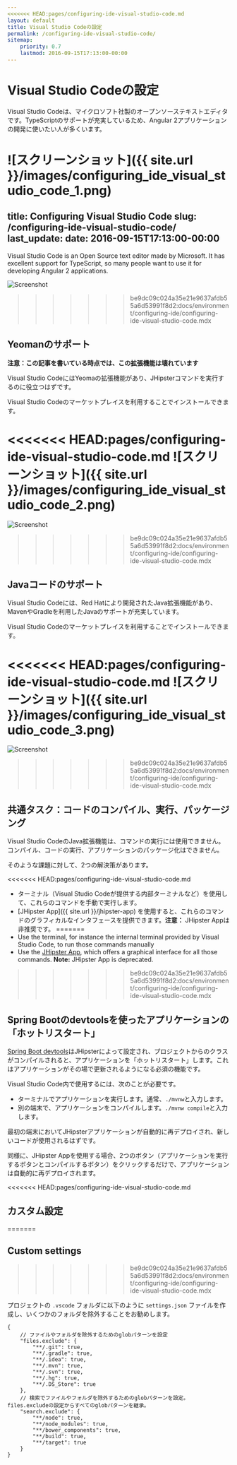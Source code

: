 ```yaml
---
<<<<<<< HEAD:pages/configuring-ide-visual-studio-code.md
layout: default
title: Visual Studio Codeの設定
permalink: /configuring-ide-visual-studio-code/
sitemap:
    priority: 0.7
    lastmod: 2016-09-15T17:13:00-00:00
---
```


# <i class="fa fa-keyboard-o"></i> Visual Studio Codeの設定

Visual Studio Codeは、マイクロソフト社製のオープンソーステキストエディタです。TypeScriptのサポートが充実しているため、Angular 2アプリケーションの開発に使いたい人が多くいます。

![スクリーンショット]({{ site.url }}/images/configuring_ide_visual_studio_code_1.png)
=======
title: Configuring Visual Studio Code
slug: /configuring-ide-visual-studio-code/
last_update:
  date: 2016-09-15T17:13:00-00:00
---

Visual Studio Code is an Open Source text editor made by Microsoft. It has excellent support for TypeScript, so many people want to use it for developing Angular 2 applications.

![Screenshot](/images/configuring_ide_visual_studio_code_1.png)

>>>>>>> be9dc09c024a35e21e9637afdb55a6d53991f8d2:docs/environment/configuring-ide/configuring-ide-visual-studio-code.mdx

## Yeomanのサポート

**注意：この記事を書いている時点では、この拡張機能は壊れています**

Visual Studio CodeにはYeomaの拡張機能があり、JHipsterコマンドを実行するのに役立つはずです。

Visual Studio Codeのマーケットプレイスを利用することでインストールできます。

<<<<<<< HEAD:pages/configuring-ide-visual-studio-code.md
![スクリーンショット]({{ site.url }}/images/configuring_ide_visual_studio_code_2.png)
=======
![Screenshot](/images/configuring_ide_visual_studio_code_2.png)

>>>>>>> be9dc09c024a35e21e9637afdb55a6d53991f8d2:docs/environment/configuring-ide/configuring-ide-visual-studio-code.mdx

## Javaコードのサポート

Visual Studio Codeには、Red Hatにより開発されたJava拡張機能があり、MavenやGradleを利用したJavaのサポートが充実しています。

Visual Studio Codeのマーケットプレイスを利用することでインストールできます。

<<<<<<< HEAD:pages/configuring-ide-visual-studio-code.md
![スクリーンショット]({{ site.url }}/images/configuring_ide_visual_studio_code_3.png)
=======
![Screenshot](/images/configuring_ide_visual_studio_code_3.png)

>>>>>>> be9dc09c024a35e21e9637afdb55a6d53991f8d2:docs/environment/configuring-ide/configuring-ide-visual-studio-code.mdx

## 共通タスク：コードのコンパイル、実行、パッケージング

Visual Studio CodeのJava拡張機能は、コマンドの実行には使用できません。コンパイル、コードの実行、アプリケーションのパッケージ化はできません。

そのような課題に対して、2つの解決策があります。

<<<<<<< HEAD:pages/configuring-ide-visual-studio-code.md
- ターミナル（Visual Studio Codeが提供する内部ターミナルなど）を使用して、これらのコマンドを手動で実行します。
- [JHipster App]({{ site.url }}/jhipster-app) を使用すると、これらのコマンドのグラフィカルなインタフェースを提供できます。**注意：** JHipster Appは非推奨です。
=======
- Use the terminal, for instance the internal terminal provided by Visual Studio Code, to run those commands manually
- Use the [JHipster App](/jhipster-app), which offers a graphical interface for all those commands. **Note:** JHipster App is deprecated.

>>>>>>> be9dc09c024a35e21e9637afdb55a6d53991f8d2:docs/environment/configuring-ide/configuring-ide-visual-studio-code.mdx

## Spring Bootのdevtoolsを使ったアプリケーションの「ホットリスタート」

[Spring Boot devtools](https://docs.spring.io/spring-boot/docs/current/reference/html/using-boot-devtools.html)はJHipsterによって設定され、プロジェクトからのクラスがコンパイルされると、アプリケーションを「ホットリスタート」します。これはアプリケーションがその場で更新されるようになる必須の機能です。

Visual Studio Code内で使用するには、次のことが必要です。

- ターミナルでアプリケーションを実行します。通常、`./mvnw`と入力します。
- 別の端末で、アプリケーションをコンパイルします。`./mvnw compile`と入力します。

最初の端末においてJHipsterアプリケーションが自動的に再デプロイされ、新しいコードが使用されるはずです。

同様に、JHipster Appを使用する場合、2つのボタン（アプリケーションを実行するボタンとコンパイルするボタン）をクリックするだけで、アプリケーションは自動的に再デプロイされます。

<<<<<<< HEAD:pages/configuring-ide-visual-studio-code.md
## カスタム設定
=======

## Custom settings
>>>>>>> be9dc09c024a35e21e9637afdb55a6d53991f8d2:docs/environment/configuring-ide/configuring-ide-visual-studio-code.mdx

プロジェクトの `.vscode` フォルダに以下のように `settings.json` ファイルを作成し、いくつかのフォルダを除外することをお勧めします。

```
{
    // ファイルやフォルダを除外するためのglobパターンを設定
    "files.exclude": {
        "**/.git": true,
        "**/.gradle": true,
        "**/.idea": true,
        "**/.mvn": true,
        "**/.svn": true,
        "**/.hg": true,
        "**/.DS_Store": true
    },
    // 検索でファイルやフォルダを除外するためのglobパターンを設定。files.excludeの設定からすべてのglobパターンを継承。
    "search.exclude": {
        "**/node": true,
        "**/node_modules": true,
        "**/bower_components": true,
        "**/build": true,
        "**/target": true
    }
}
```
